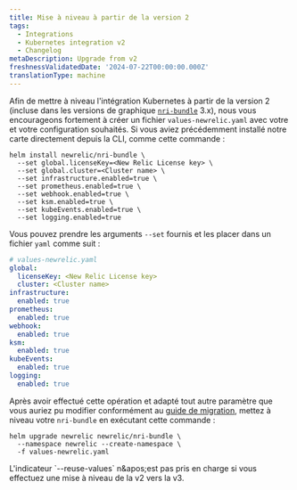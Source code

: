```yaml
---
title: Mise à niveau à partir de la version 2
tags:
  - Integrations
  - Kubernetes integration v2
  - Changelog
metaDescription: Upgrade from v2
freshnessValidatedDate: '2024-07-22T00:00:00.000Z'
translationType: machine
---
```


Afin de mettre à niveau l&apos;intégration Kubernetes à partir de la version 2 (incluse dans les versions de graphique [`nri-bundle`](https://github.com/newrelic/helm-charts/tree/master/charts/nri-bundle) 3.x), nous vous encourageons fortement à créer un fichier `values-newrelic.yaml` avec votre <InlinePopover type="licenseKey" />et votre configuration souhaités. Si vous aviez précédemment installé notre carte directement depuis la CLI, comme cette commande :

```shell
helm install newrelic/nri-bundle \
  --set global.licenseKey=<New Relic License key> \
  --set global.cluster=<Cluster name> \
  --set infrastructure.enabled=true \
  --set prometheus.enabled=true \
  --set webhook.enabled=true \
  --set ksm.enabled=true \
  --set kubeEvents.enabled=true \
  --set logging.enabled=true
```

Vous pouvez prendre les arguments `--set` fournis et les placer dans un fichier `yaml` comme suit :

```yaml
# values-newrelic.yaml
global:
  licenseKey: <New Relic License key>
  cluster: <Cluster name>
infrastructure:
  enabled: true
prometheus:
  enabled: true
webhook:
  enabled: true
ksm:
  enabled: true
kubeEvents:
  enabled: true
logging:
  enabled: true
```

Après avoir effectué cette opération et adapté tout autre paramètre que vous auriez pu modifier conformément au [guide de migration](/docs/kubernetes-pixie/kubernetes-integration/advanced-configuration/k8s-version2/changes-since-v3/#migration-guide), mettez à niveau votre `nri-bundle` en exécutant cette commande :

```shell
helm upgrade newrelic newrelic/nri-bundle \
  --namespace newrelic --create-namespace \
  -f values-newrelic.yaml
```

<Callout variant="important">
  L&apos;indicateur `--reuse-values` n&amp;apos;est pas pris en charge si vous effectuez une mise à niveau de la v2 vers la v3.
</Callout>